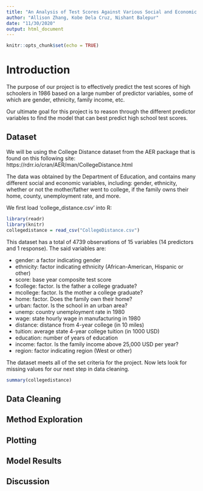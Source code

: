 ```yaml
---
title: "An Analysis of Test Scores Against Various Social and Economic Factors"
author: "Allison Zhang, Kobe Dela Cruz, Nishant Balepur"
date: "11/30/2020"
output: html_document
---
```


```r
knitr::opts_chunk$set(echo = TRUE)
```

# Introduction

The purpose of our project is to effectively predict the test scores of high schoolers in 1986 based on a large number of predictor variables, some of which are gender, ethnicity, family income, etc. 


Our ultimate goal for this project is to reason through the different predictor variables to find the model that can best predict high school test scores.


## Dataset

We will be using the College Distance dataset from the AER package that is found on this following site: https://rdrr.io/cran/AER/man/CollegeDistance.html

The data was obtained by the Department of Education, and contains many different social and economic variables, including: gender, ethnicity, whether or not the mother/father went to college, if the family owns their home, county, unemployment rate, and more.

We first load 'college_distance.csv' into R:

```r
library(readr)
library(knitr)
collegedistance = read_csv("CollegeDistance.csv")
```
This dataset has a total of 4739 observations of 15 variables (14 predictors and 1 response). The said variables are:

- gender: a factor indicating gender
- ethnicity: factor indicating ethnicity (African-American, Hispanic or other)
- score: base year composite test score
- fcollege: factor. Is the father a college graduate?
- mcollege: factor. Is the mother a college graduate?
- home: factor. Does the family own their home?
- urban: factor. Is the school in an urban area?
- unemp: country unemployment rate in 1980
- wage: state hourly wage in manufacturing in 1980
- distance: distance from 4-year college (in 10 miles)
- tuition: average state 4-year college tuition (in 1000 USD)
- education: number of years of education
- income: factor. Is the family income above 25,000 USD per year?
- region: factor indicating region (West or other)


The dataset meets all of the set criteria for the project. Now lets look for missing values for our next step in data cleaning.
```r
summary(collegedistance)
```


## Data Cleaning

## Method Exploration

## Plotting

## Model Results

## Discussion